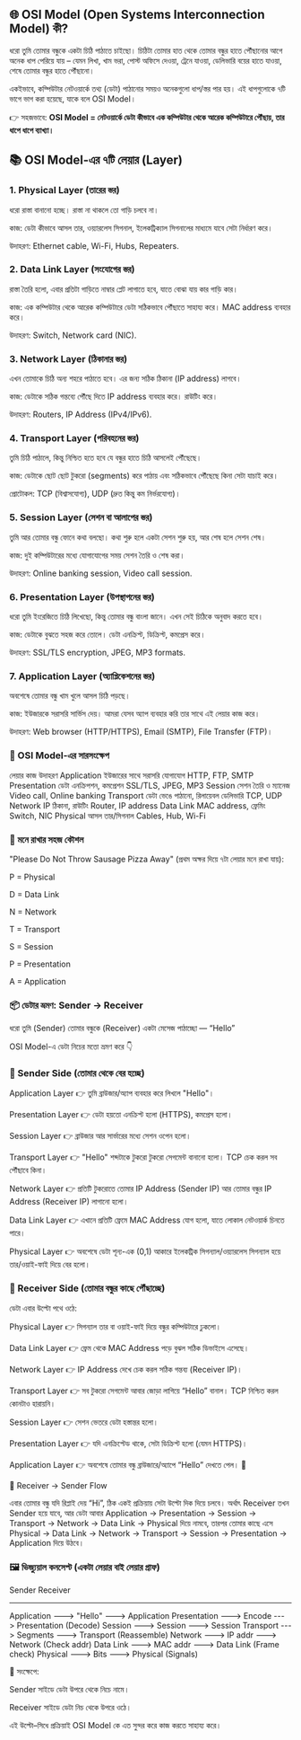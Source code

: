 

## 🌐 OSI Model (Open Systems Interconnection Model) কী?

ধরো তুমি তোমার বন্ধুকে একটা চিঠি পাঠাতে চাইছো।
চিঠিটা তোমার হাত থেকে তোমার বন্ধুর হাতে পৌঁছানোর আগে অনেক ধাপ পেরিয়ে যায় – যেমন লিখা, খাম ভরা, পোস্ট অফিসে দেওয়া, ট্রেনে যাওয়া, ডেলিভারি বয়ের হাতে যাওয়া, শেষে তোমার বন্ধুর হাতে পৌঁছানো।

একইভাবে, কম্পিউটার নেটওয়ার্কে তথ্য (ডেটা) পাঠানোর সময়ও অনেকগুলো ধাপ/স্তর পার হয়।
এই ধাপগুলোকে ৭টি ভাগে ভাগ করা হয়েছে, যাকে বলে OSI Model।

👉 সহজভাবে:
**OSI Model = নেটওয়ার্কে ডেটা কীভাবে এক কম্পিউটার থেকে আরেক কম্পিউটারে পৌঁছায়, তার ধাপে ধাপে ব্যাখ্যা।**

## 📚 OSI Model-এর ৭টি লেয়ার (Layer)
### 1. Physical Layer (তারের স্তর)

ধরো রাস্তা বানানো হচ্ছে। রাস্তা না থাকলে তো গাড়ি চলবে না।

কাজ: ডেটা কীভাবে আসল তার, ওয়্যারলেস সিগনাল, ইলেকট্রিক্যাল সিগনালের মাধ্যমে যাবে সেটা নির্ধারণ করে।

উদাহরণ: Ethernet cable, Wi-Fi, Hubs, Repeaters.



### 2. Data Link Layer (সংযোগের স্তর)

রাস্তা তৈরি হলো, এবার প্রতিটা গাড়িতে নাম্বার প্লেট লাগাতে হবে, যাতে বোঝা যায় কার গাড়ি কার।

কাজ: এক কম্পিউটার থেকে আরেক কম্পিউটারে ডেটা সঠিকভাবে পৌঁছাতে সাহায্য করে। MAC address ব্যবহার করে।

উদাহরণ: Switch, Network card (NIC).



### 3. Network Layer (ঠিকানার স্তর)

এখন তোমাকে চিঠি অন্য শহরে পাঠাতে হবে। এর জন্য সঠিক ঠিকানা (IP address) লাগবে।

কাজ: ডেটাকে সঠিক গন্তব্যে পৌঁছে দিতে IP address ব্যবহার করে। রাউটিং করে।

উদাহরণ: Routers, IP Address (IPv4/IPv6).



### 4. Transport Layer (পরিবহনের স্তর)

তুমি চিঠি পাঠালে, কিন্তু নিশ্চিত হতে হবে যে বন্ধুর হাতে চিঠি আসলেই পৌঁছেছে।

কাজ: ডেটাকে ছোট ছোট টুকরো (segments) করে পাঠায় এবং সঠিকভাবে পৌঁছেছে কিনা সেটা যাচাই করে।

প্রোটোকল: TCP (বিশ্বাসযোগ্য), UDP (দ্রুত কিন্তু কম নির্ভরযোগ্য)।



### 5. Session Layer (সেশন বা আলাপের স্তর)

তুমি আর তোমার বন্ধু ফোনে কথা বলছো। কথা শুরু হলে একটা সেশন শুরু হয়, আর শেষ হলে সেশন শেষ।

কাজ: দুই কম্পিউটারের মধ্যে যোগাযোগের সময় সেশন তৈরি ও শেষ করা।

উদাহরণ: Online banking session, Video call session.



### 6. Presentation Layer (উপস্থাপনের স্তর)

ধরো তুমি ইংরেজিতে চিঠি লিখেছো, কিন্তু তোমার বন্ধু বাংলা জানে। এখন সেই চিঠিকে অনুবাদ করতে হবে।

কাজ: ডেটাকে বুঝতে সহজ করে তোলে। ডেটা এনক্রিপ্ট, ডিক্রিপ্ট, কমপ্রেস করে।

উদাহরণ: SSL/TLS encryption, JPEG, MP3 formats.



### 7. Application Layer (অ্যাপ্লিকেশনের স্তর)

অবশেষে তোমার বন্ধু খাম খুলে আসল চিঠি পড়ছে।

কাজ: ইউজারকে সরাসরি সার্ভিস দেয়। আমরা যেসব অ্যাপ ব্যবহার করি তার সাথে এই লেয়ার কাজ করে।

উদাহরণ: Web browser (HTTP/HTTPS), Email (SMTP), File Transfer (FTP)।



### 🎯 OSI Model-এর সারসংক্ষেপ
লেয়ার	কাজ	উদাহরণ
Application	ইউজারের সাথে সরাসরি যোগাযোগ	HTTP, FTP, SMTP
Presentation	ডেটা এনক্রিপশন, কমপ্রেশন	SSL/TLS, JPEG, MP3
Session	সেশন তৈরি ও ম্যানেজ	Video call, Online banking
Transport	ডেটা ভেঙে পাঠানো, রিলায়েবল ডেলিভারি	TCP, UDP
Network	IP ঠিকানা, রাউটিং	Router, IP address
Data Link	MAC address, ফ্রেমিং	Switch, NIC
Physical	আসল তার/সিগনাল	Cables, Hub, Wi-Fi


### 🧠 মনে রাখার সহজ কৌশল

"Please Do Not Throw Sausage Pizza Away"
(প্রথম অক্ষর দিয়ে ৭টা লেয়ার মনে রাখা যায়):

P = Physical

D = Data Link

N = Network

T = Transport

S = Session

P = Presentation

A = Application





### 📦 ডেটার ভ্রমণ: Sender → Receiver

ধরো তুমি (Sender) তোমার বন্ধুকে (Receiver) একটা মেসেজ পাঠাচ্ছো —
“Hello”

OSI Model-এ ডেটা নিচের মতো ভ্রমণ করে 👇

### 🔽 Sender Side (তোমার থেকে বের হচ্ছে)

Application Layer
👉 তুমি ব্রাউজার/অ্যাপ ব্যবহার করে লিখলে "Hello"।

Presentation Layer
👉 ডেটা হয়তো এনক্রিপ্ট হলো (HTTPS), কমপ্রেস হলো।

Session Layer
👉 ব্রাউজার আর সার্ভারের মধ্যে সেশন ওপেন হলো।

Transport Layer
👉 "Hello" শব্দটাকে টুকরো টুকরো সেগমেন্ট বানানো হলো। TCP চেক করল সব পৌঁছাবে কিনা।

Network Layer
👉 প্রতিটি টুকরোতে তোমার IP Address (Sender IP) আর তোমার বন্ধুর IP Address (Receiver IP) লাগানো হলো।

Data Link Layer
👉 এখানে প্রতিটি ফ্রেমে MAC Address যোগ হলো, যাতে লোকাল নেটওয়ার্ক চিনতে পারে।

Physical Layer
👉 অবশেষে ডেটা শূন্য-এক (0,1) আকারে ইলেকট্রিক সিগন্যাল/ওয়্যারলেস সিগন্যাল হয়ে তার/ওয়াই-ফাই দিয়ে বের হলো।

### 🔼 Receiver Side (তোমার বন্ধুর কাছে পৌঁছাচ্ছে)

ডেটা এবার উল্টো পথে ওঠে:

Physical Layer
👉 সিগন্যাল তার বা ওয়াই-ফাই দিয়ে বন্ধুর কম্পিউটারে ঢুকলো।

Data Link Layer
👉 ফ্রেম থেকে MAC Address পড়ে বুঝল সঠিক ডিভাইসে এসেছে।

Network Layer
👉 IP Address দেখে চেক করল সঠিক গন্তব্য (Receiver IP)।

Transport Layer
👉 সব টুকরো সেগমেন্ট আবার জোড়া লাগিয়ে “Hello” বানাল। TCP নিশ্চিত করল কোনটাও হারায়নি।

Session Layer
👉 সেশন ভেতরে ডেটা হস্তান্তর হলো।

Presentation Layer
👉 যদি এনক্রিপ্টেড থাকে, সেটা ডিক্রিপ্ট হলো (যেমন HTTPS)।

Application Layer
👉 অবশেষে তোমার বন্ধু ব্রাউজারে/অ্যাপে “Hello” দেখতে পেল। 🎉

🔁 Receiver → Sender Flow

এবার তোমার বন্ধু যদি রিপ্লাই দেয় “Hi”, ঠিক একই প্রক্রিয়ায় সেটা উল্টো দিক দিয়ে চলবে।
অর্থাৎ Receiver তখন Sender হয়ে যাবে, আর ডেটা আবার Application → Presentation → Session → Transport → Network → Data Link → Physical দিয়ে নামবে, তারপর তোমার কাছে এসে Physical → Data Link → Network → Transport → Session → Presentation → Application দিয়ে উঠবে।

### 🖼️ ভিজ্যুয়াল কনসেপ্ট (একটা লেয়ার বাই লেয়ার গ্রাফ)
Sender                        Receiver
-------                       --------
Application   --->  "Hello"  ---> Application
Presentation  --->  Encode   ---> Presentation (Decode)
Session       --->  Session  ---> Session
Transport     --->  Segments ---> Transport (Reassemble)
Network       --->  IP addr  ---> Network (Check addr)
Data Link     --->  MAC addr ---> Data Link (Frame check)
Physical      --->  Bits     ---> Physical (Signals)

🌟 সংক্ষেপে:

Sender সাইডে ডেটা উপরে থেকে নিচে নামে।

Receiver সাইডে ডেটা নিচ থেকে উপরে ওঠে।

এই উল্টো–সিধে প্রক্রিয়াই OSI Model কে এত সুন্দর করে কাজ করতে সাহায্য করে।




###